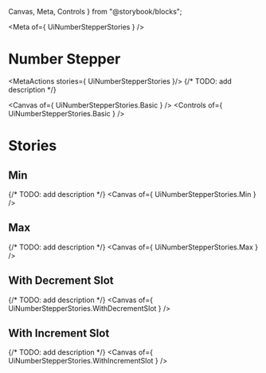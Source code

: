   Canvas,
  Meta,
  Controls
} from "@storybook/blocks";

<Meta of={ UiNumberStepperStories } />

# Number Stepper
<MetaActions stories={ UiNumberStepperStories }/>
{/* TODO: add description */}

<Canvas of={ UiNumberStepperStories.Basic } />
<Controls of={ UiNumberStepperStories.Basic } />

# Stories
## Min
{/* TODO: add description */}
<Canvas of={ UiNumberStepperStories.Min } />

## Max
{/* TODO: add description */}
<Canvas of={ UiNumberStepperStories.Max } />

## With Decrement Slot
{/* TODO: add description */}
<Canvas of={ UiNumberStepperStories.WithDecrementSlot } />

## With Increment Slot
{/* TODO: add description */}
<Canvas of={ UiNumberStepperStories.WithIncrementSlot } />
